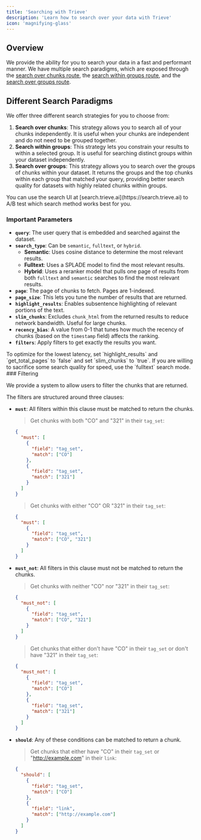 ```yaml
---
title: 'Searching with Trieve'
description: 'Learn how to search over your data with Trieve'
icon: 'magnifying-glass'
---
```


## Overview

We provide the ability for you to search your data in a fast and performant manner. We have multiple search paradigms, which are exposed through the [search over chunks route](/api-reference/chunk/search), the [search within groups route](/api-reference/chunk_group/search-within-group), and the [search over groups route](/api-reference/chunk_group/search-over-groups).

## Different Search Paradigms

We offer three different search strategies for you to choose from:

1. **Search over chunks**: This strategy allows you to search all of your chunks independently. It is useful when your chunks are independent and do not need to be grouped together.
2. **Search within groups**: This strategy lets you constrain your results to within a selected group. It is useful for searching distinct groups within your dataset independently.
3. **Search over groups**: This strategy allows you to search over the groups of chunks within your dataset. It returns the groups and the top chunks within each group that matched your query, providing better search quality for datasets with highly related chunks within groups.


<Tip>
You can use the search UI at [search.trieve.ai](https://search.trieve.ai) to A/B test which search method works best for you.
</Tip>

### Important Parameters

- **`query`**: The user query that is embedded and searched against the dataset.
- **`search_type`**: Can be `semantic`, `fulltext`, or `hybrid`.
  - **Semantic**: Uses cosine distance to determine the most relevant results.
  - **Fulltext**: Uses a SPLADE model to find the most relevant results.
  - **Hybrid**: Uses a reranker model that pulls one page of results from both `fulltext` and `semantic` searches to find the most relevant results.
- **`page`**: The page of chunks to fetch. Pages are 1-indexed.
- **`page_size`**: This lets you tune the number of results that are returned.
- **`highlight_results`**: Enables subsentence highlighting of relevant portions of the text.
- **`slim_chunks`**: Excludes `chunk_html` from the returned results to reduce network bandwidth. Useful for large chunks.
- **`recency_bias`**: A value from 0-1 that tunes how much the recency of chunks (based on the `timestamp` field) affects the ranking.
- **`filters`**: Apply filters to get exactly the results you want.

<Tip>
To optimize for the lowest latency, set `highlight_results` and `get_total_pages` to `false` and set `slim_chunks` to `true`. If you are willing to sacrifice some search quality for speed, use the `fulltext` search mode.
</Tip>
### Filtering

We provide a system to allow users to filter the chunks that are returned.

The filters are structured around three clauses:

- **`must`**: All filters within this clause must be matched to return the chunks.

  > Get chunks with both "CO" and "321" in their `tag_set`:
  ```json
  {
    "must": [
      {
        "field": "tag_set",
        "match": ["CO"]
      },
      {
        "field": "tag_set",
        "match": ["321"]
      }
    ]
  }
  ```

  > Get chunks with either "CO" OR "321" in their `tag_set`:
  ```json
  {
    "must": [
      {
        "field": "tag_set",
        "match": ["CO", "321"]
      }
    ]
  }
  ```

- **`must_not`**: All filters in this clause must not be matched to return the chunks.

  > Get chunks with neither "CO" nor "321" in their `tag_set`:
  ```json
  {
    "must_not": [
      {
        "field": "tag_set",
        "match": ["CO", "321"]
      }
    ]
  }
  ```

  > Get chunks that either don't have "CO" in their `tag_set` or don't have "321" in their `tag_set`:
  ```json
  {
    "must_not": [
      {
        "field": "tag_set",
        "match": ["CO"]
      },
      {
        "field": "tag_set",
        "match": ["321"]
      }
    ]
  }
  ```

- **`should`**: Any of these conditions can be matched to return a chunk.

  > Get chunks that either have "CO" in their `tag_set` or "http://example.com" in their `link`:
  ```json
  {
    "should": [
      {
        "field": "tag_set",
        "match": ["CO"]
      },
      {
        "field": "link",
        "match": ["http://example.com"]
      }
    ]
  }
  ```